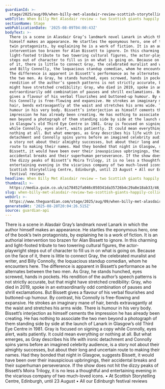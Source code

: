 ```yaml
---
guardianId: >-
  stage/2025/aug/09/when-billy-met-alasdair-review-scottish-storytelling-centre-edinburgh-billy-connolly-alasdair-gray
webTitle: When Billy Met Alasdair review – two Scottish giants happily collide
sectionName: Stage
webPublicationDate: '2025-08-09T04:00:43Z'
bodyText: >-
  There is a scene in Alasdair Gray’s landmark novel Lanark in which the author
  himself makes an appearance. He startles the eponymous hero, one of the book’s
  twin protagonists, by explaining he is a work of fiction. It is an authorial
  intervention too brazen for Alan Bissett to ignore. In this charming and
  light-footed tribute to two towering cultural figures, the actor-playwright
  steps out of character to fill us in on what is going on. Because on the face
  of it, there is little to connect Gray, the celebrated muralist and writer,
  and Billy Connolly, the loquacious standup comedian, whom he encounters here.
  The difference is apparent in Bissett’s performance as he alternates between
  the two men. As Gray, he stands hunched, eyes screwed, hands in pockets. His
  rendition of the author’s speech patterns is not strictly accurate, but that
  might have stretched credibility: Gray, who died in 2019, spoke in an
  extraordinarily odd combination of pauses and shrill exclamations. But Bissett
  gives a flavour of his verbal flourishes and buttoned-up humour. By contrast,
  his Connolly is free-flowing and expansive. He strokes an imaginary mane of
  hair, bends extravagantly at the waist and stretches his arms wide. There is
  humour in his very body. Bissett’s interjection as himself cements the
  impression he has already been creating. He has nothing to associate the two
  men beyond a photograph of them standing side by side at the launch of Lanark
  in Glasgow’s old Third Eye Centre in 1981. Gray is focused on signing a copy
  while Connolly, eyes alert, waits patiently. It could mean everything or
  nothing at all. But what emerges, as Gray describes his life with ironic
  detachment and Connolly spins yarns before an imagined celebrity audience, is
  a story not about their almighty successes, but about their long and uncertain
  route to making their names. Had they bonded that night in Glasgow, suggests
  Bissett, it would have been over their inauspicious upbringings, their
  accidental breaks and their superhuman perseverance. If the show does not hit
  the dizzy peaks of Bissett’s Moira Trilogy, it is no less a thoughtful and
  entertaining evening in the vicarious company of two much-loved icons. • At
  Scottish Storytelling Centre, Edinburgh, until 23 August • All our Edinburgh
  festival reviews
headline: When Billy Met Alasdair review – two Scottish giants happily collide
thumbnail: >-
  https://media.guim.co.uk/a178452fa046c050341da35726b4c29a8e18ab33/46_0_4840_3872/500.jpg
slug: when-billy-met-alasdair-review-two-scottish-giants-happily-collide
webUrl: >-
  https://www.theguardian.com/stage/2025/aug/09/when-billy-met-alasdair-review-scottish-storytelling-centre-edinburgh-billy-connolly-alasdair-gray
generatedAt: '2025-08-28T20:04:26.515Z'
source: guardian-api
---
```

There is a scene in Alasdair Gray’s landmark novel Lanark in which the author himself makes an appearance. He startles the eponymous hero, one of the book’s twin protagonists, by explaining he is a work of fiction. It is an authorial intervention too brazen for Alan Bissett to ignore. In this charming and light-footed tribute to two towering cultural figures, the actor-playwright steps out of character to fill us in on what is going on. Because on the face of it, there is little to connect Gray, the celebrated muralist and writer, and Billy Connolly, the loquacious standup comedian, whom he encounters here. The difference is apparent in Bissett’s performance as he alternates between the two men. As Gray, he stands hunched, eyes screwed, hands in pockets. His rendition of the author’s speech patterns is not strictly accurate, but that might have stretched credibility: Gray, who died in 2019, spoke in an extraordinarily odd combination of pauses and shrill exclamations. But Bissett gives a flavour of his verbal flourishes and buttoned-up humour. By contrast, his Connolly is free-flowing and expansive. He strokes an imaginary mane of hair, bends extravagantly at the waist and stretches his arms wide. There is humour in his very body. Bissett’s interjection as himself cements the impression he has already been creating. He has nothing to associate the two men beyond a photograph of them standing side by side at the launch of Lanark in Glasgow’s old Third Eye Centre in 1981. Gray is focused on signing a copy while Connolly, eyes alert, waits patiently. It could mean everything or nothing at all. But what emerges, as Gray describes his life with ironic detachment and Connolly spins yarns before an imagined celebrity audience, is a story not about their almighty successes, but about their long and uncertain route to making their names. Had they bonded that night in Glasgow, suggests Bissett, it would have been over their inauspicious upbringings, their accidental breaks and their superhuman perseverance. If the show does not hit the dizzy peaks of Bissett’s Moira Trilogy, it is no less a thoughtful and entertaining evening in the vicarious company of two much-loved icons. • At Scottish Storytelling Centre, Edinburgh, until 23 August • All our Edinburgh festival reviews
